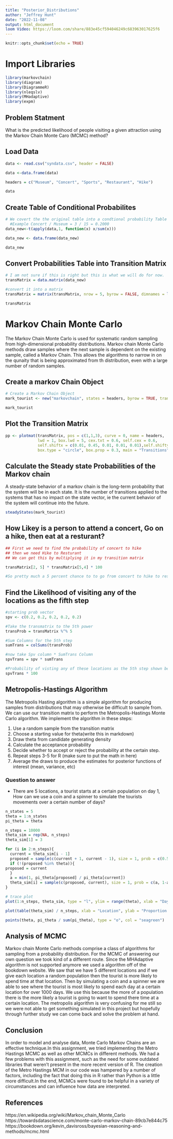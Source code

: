 ---
title: "Posterior_Distributions"
author: "Jeffrey Hunt"
date: "2022-11-08"
output: html_document
loom Video: https://loom.com/share/883e45cf594046249c683963017625f6 
---

```{r setup, include=FALSE}
knitr::opts_chunk$set(echo = TRUE)
```

# Import Libraries
```{r libraries}
library(markovchain)
library(diagram)
library(DiagrammeR)
library(nleqslv)
library(MHadaptive)
library(expm)
```

## Problem Statment
What is the predicted likelihood of people visiting a given attraction using the Markov Chain Monte Caro (MCMC) method?

## Load Data
```{r}
data <- read.csv("syndata.csv", header = FALSE)

data <-data.frame(data)

headers = c("Museum", "Concert", "Sports", "Restaurant", "Hike")

data
```


## Create Table of Conditional Probabilites
```{r}
# We covert the the original table into a condtional probability Table
  #Example Concert / Museum = 3 / 15 = 0.2000
data_new<-t(apply(data,1, function(x) x/sum(x)))

data_new <- data.frame(data_new)

data_new
```


## Convert Probabilities Table into Transition Matrix
```{r}
# I am not sure if this is right but this is what we will do for now.
transMatrix = data.matrix(data_new)

#convert it into a matrix
transMatrix = matrix(transMatrix, nrow = 5, byrow = FALSE, dimnames = list(headers, headers))

transMatrix
```


# Markov Chain Monte Carlo
The Markov Chain Monte Carlo is used for systematic random sampling from high-dimensional probability distributions. Markov chain Monte Carlo methods draw samples where the next sample is dependent on the existing sample, called a Markov Chain. This allows the algorithms to narrow in on the qunaity that is being approximated from th distribution, even with a large number of random samples.


## Create a markov Chain Object
```{r}
# Create a Markov Chain Object
mark_tourist <- new("markovchain", states = headers, byrow = TRUE, transitionMatrix = transMatrix, name = "Tourist Movement")

mark_tourist
```
## Plot the Transition Matrix
```{r}
pp <- plotmat(transMatrix, pos = c(1,1,3), curve = 0, name = headers,
              lwd = 1, box.lwd = 5, cex.txt = 0.6, self.cex = 0.6,
              self.shiftx = c(0.01, 0.45, 0.01, 0.01, 0.01),self.shifty = c(0.05, -0.05, -0.05, -0.05, -0.05),
              box.type = "circle", box.prop = 0.3, main = "Transitions")
```

## Calculate the Steady state Probabilities of the Markov chain
A steady-state behavior of a markov chain is the long-term probability that the system will be in each state. It is the number of transitions applied to the systems that has no impact on the state vector, ie the current behavior of the system will continue into the future.
```{r}
steadyStates(mark_tourist)

```

## How Likey is a person to attend a concert, Go on a hike, then eat at a resturant?
```{r}
## First we need to find the probability of concert to hike
## then we need Hike to Resturant
## We can get this by multiplying it in my transition matrix

transMatrix[2, 5] * transMatrix[5,4] * 100

#So pretty much a 5 percent chance to to go from concert to hike to resturant
```

## Find the Likelihood of visiting any of the locations as the fifth step
```{r}
#starting prob vector
spv <- c(0.2, 0.2, 0.2, 0.2, 0.2)

#Take the transmatrix to the 5th power
transProb = transMatrix %^% 5

#Sum Columns for the 5th step
sumTrans = colSums(transProb)

#now take Spv column * SumTrans Column
spvTrans = spv * sumTrans

#Probability of visting any of these locations as the 5th step shown below.
spvTrans * 100

```

## Metropolis-Hastings Algorithm
The Metropolis Hasting algorithm is a simple algorithm for producing samples from distributions that may otherwise be difficult to sample from. We can use our transition matrix to perform the Metropolis-Hastings Monte Carlo algorithm. We implement the algorithm in these steps:

  1. Use a random sample from the transition matrix
  2. Choose a starting value for theta(write this in markdown)
  3. Draw theta from candidate generating density
  4. Calculate the acceptance probability
  5. Decide whether to accept or reject the probability at the certain step.
  6. Repeat steps 3-5 for R (make sure to put the math in here)
  7. Average the draws to produce the estimates for posterior functions of interest (mean, variance, etc)
  
### Question to answer
- There are 5 locations, a tourist starts at a certain population on day 1, How can we use a coin and a spinner to simulate the tourists movements over a certain number of days?
```{r}
n_states = 5
theta = 1:n_states
pi_theta = theta

n_steps = 10000
theta_sim = rep(NA, n_steps)
theta_sim[1] = 3

for (i in 2:n_steps){
  current = theta_sim[i - 1]
  proposed = sample(c(current + 1, current - 1), size = 1, prob = c(0.5, 0.5))
  if (!(proposed %in% theta)){
proposed = current
  }
  a = min(1, pi_theta[proposed] / pi_theta[current])
  theta_sim[i] = sample(c(proposed, current), size = 1, prob = c(a, 1-a))
}

# trace plot
plot(1:n_steps, theta_sim, type = "l", ylim = range(theta), xlab = "Day", ylab = "Location")

plot(table(theta_sim) / n_steps, xlab = "Location", ylab = "Proportion of days")

points(theta, pi_theta / sum(pi_theta), type = "o", col = "seagreen")

```



## Analysis of MCMC
Markov chain Monte Carlo methods comprise a class of algorithms for sampling from a probability distribution. For the MCMC of answering our own question we took kind of a different route. Since the MHAdaptive algorithm is not supported anymore we used a algorithm off of the bookdown website. We saw that we have 5 different locations and if we give each location a random population then the tourist is more likely to spend time at that location. Then by simulating a coin and a spinner we are able to see where the tourist is most likely to spend each day at a certain location for over 1000 days. We use this because the more of a population there is the more likely a tourist is going to want to spend there time at a certain location. The metropolis algorithm is very confusing for me still so we were not able to get something simulated in this project but hopefully through further study we can come back and solve the problem at hand. 


## Conclusion
In order to model and analyse data, Monte Carlo Markov Chains are an effective technique.In this assignment, we tried implementing the Metro Hastings MCMC as well as other MCMCs in different methods. We had a few problems with this assignment, such as the need for some outdated libraries that weren't present in the more recent version of R. The creation of the Metro Hastings MCM in our code was hampered by a number of factors, including the fact that doing this in R rather than Python is a little more difficult.In the end, MCMCs were found to be helpful in a variety of circumstances and can influence how data are interpreted. 

## References
https://en.wikipedia.org/wiki/Markov_chain_Monte_Carlo
https://towardsdatascience.com/monte-carlo-markov-chain-89cb7e844c75
https://bookdown.org/kevin_davisross/bayesian-reasoning-and-methods/mcmc.html




